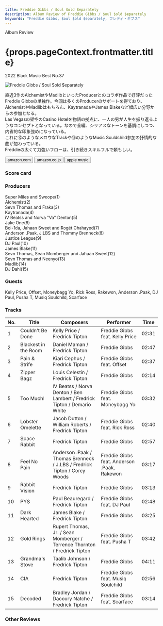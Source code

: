 ```yaml
---
title: Freddie Gibbs / $oul $old $eparately
description: Album Review of Freddie Gibbs / $oul $old $eparately
keywords: "Freddie Gibbs, $oul $old $eparately, フレディ・ギブス"
---
```






<p className="largeP">Album Review</p>
<h1 className="h1--no--margin">{props.pageContext.frontmatter.title}</h1>
<p className="largeP">
  <Link to="/best50/2022/">2022 Black Music Best No.37</Link>
</p>

<Row  className="image-card-group">
	<Column colMd={3} colLg={4} noGutterMdLeft="">
       <ImageCard>

![Freddie Gibbs / $oul $old $eparately](../../images/cd/freddiegibbs1L.jpg)

</ImageCard>
	</Column>
	<Column colMd={4} colLg={8} noGutterMdLeft="">
	<p>
		直近3作のAlchemistやMadlibといったProducerとのコラボ作品で好評だったFreddie Gibbsの単独作。今回は多くのProducerのサポートを得ており、AlchemistやMadlibはもちろん、KaytranadaやJames Blakeなど幅広い分野からの参加となる。
    <br/>Las Vegasの架空のCasino Hotelを物語の拠点に、一人の男が人生を振り返るようなコンセプトとなっている。なので全編、シリアスなトーンを基調にしつつ、内省的な印象強めになっている。
    <br/>これに⑩のようなメロウなTrackや⑮のようなMusic Souldchild参加の抒情的な曲が加わっている。
    <br/>Freddieの太くて力強いフローは、引き続きスキルフルで頼もしい。
  </p>
	<div>
	  <Button className="button-right-mergin"  href="https://amzn.to/3RybY3b" renderIcon={ArrowUpRight} size='sm' kind='primary'>
      amazon.com
    </Button>
    <Button className="button-right-mergin"  href="https://amzn.to/3X4eeAj" renderIcon={ArrowUpRight} size='sm' kind='secondary'>
      amazon.co.jp
    </Button>
		<Button className="button-right-mergin"  href="https://apple.co/3DI1oB6" renderIcon={ArrowUpRight} size='sm' kind='tertiary'>
      apple music
    </Button>
		<AdvJS2/>
	</div>
	</Column>
</Row>
<Row >
	<Column colMd={4} colLg={4} noGutterMdLeft="">
    <div>
      <h3>Score card</h3>
    	<SliderJS1 value="2" />
      <SliderJS2 value="1" />
    	<SliderJS3 value="1" />
      <SliderJS4 value="9" />
    </div>
  </Column>
  <Column colMd={8} colLg={8} noGutterMdLeft="">
  <div>
    <h3>Producers</h3>
    <p>
    	Super Miles and Swoope(1)
      <br/>Alchemist(2)
      <br/>Sevn Thomas and Fraka(3)
      <br/>Kaytranada(4)
      <br/>iV Beatss and Norva "Va" Denton(5)
      <br/>Jake One(6)
      <br/>Boi-1da, Jahaan Sweet and Rogét Chahayed(7)
      <br/>Anderson .Paak, J.LBS and Thommy Brenneck(8)
      <br/>Justice League(9)
      <br/>DJ Paul(10)
      <br/>James Blake(11)
      <br/>Sevn Thomas, Sean Momberger and Jahaan Sweet(12)
      <br/>Sevn Thomas and Neenyo(13)
      <br/>Madlib(14)
      <br/>DJ Dahi(15)
    </p>
    <h3>Guests</h3>
    <p>
      Kelly Price, Offset, Moneybagg Yo, Rick Ross, Rakewon, Anderson .Paak, DJ Paul, Pusha T, Musiq Soulchild, Scarface
    </p>
  </div>
  </Column>
</Row>

<h3>Tracks</h3>

| No. | Title                | Composers                                                                 | Performer                                   | Time  |
| --- | -------------------- | ------------------------------------------------------------------------- | ------------------------------------------- | ----- |
| 1   | Couldn't Be Done     | Kelly Price / Fredrick Tipton                                             | Freddie Gibbs feat. Kelly Price             | 02:31 |
| 2   | Blackest in the Room | Daniel Maman / Fredrick Tipton                                            | Freddie Gibbs                               | 02:47 |
| 3   | Pain & Strife        | Kiari Cephus / Fredrick Tipton                                            | Freddie Gibbs feat. Offset                  | 02:37 |
| 4   | Zipper Bagz          | Louis Celestin / Fredrick Tipton                                          | Freddie Gibbs                               | 02:14 |
| 5   | Too MuchI            | IV Beatss / Norva Denton / Ben Lambert / Fredrick Tipton / Demario White  | Freddie Gibbs feat. Moneybagg Yo            | 03:32 |
| 6   | Lobster Omelette     | Jacob Dutton / William Roberts / Fredrick Tipton                          | Freddie Gibbs feat. Rick Ross               | 02:40 |
| 7   | Space Rabbit         | Fredrick Tipton                                                           | Freddie Gibbs                               | 02:57 |
| 8   | Feel No Pain         | Anderson .Paak / Thomas Brenneck / J.LBS / Fredrick Tipton / Corey Woods  | Freddie Gibbs feat. Anderson .Paak, Rakewon | 03:17 |
| 9   | Rabbit Vision        | Fredrick Tipton                                                           | Freddie Gibbs                               | 03:13 |
| 10  | PYS                  | Paul Beauregard / Fredrick Tipton                                         | Freddie Gibbs feat. DJ Paul                 | 02:48 |
| 11  | Dark Hearted         | James Blake / Fredrick Tipton                                             | Freddie Gibbs                               | 03:25 |
| 12  | Gold Rings           | Rupert Thomas, Jr. / Sean Momberger / Terrence Thornton / Fredrick Tipton | Freddie Gibbs feat. Pusha T                 | 03:42 |
| 13  | Grandma's Stove      | Taalib Johnson / Fredrick Tipton                                          | Freddie Gibbs                               | 04:11 |
| 14  | CIA                  | Fredrick Tipton                                                           | Freddie Gibbs feat. Musiq Soulchild         | 02:56 |
| 15  | Decoded              | Bradley Jordan / Dacoury Natche / Fredrick Tipton                         | Freddie Gibbs feat. Scarface                | 03:14 |

<h3>Other Reviews</h3>

<Row>
  <Column colMd={3} colLg={3} noGutterMdLeft>
    <Review1 />
  </Column>
  <Column colMd={3} colLg={3} noGutterMdLeft>
    <Review2 />
  </Column>
</Row>

<AdvJS3 />
